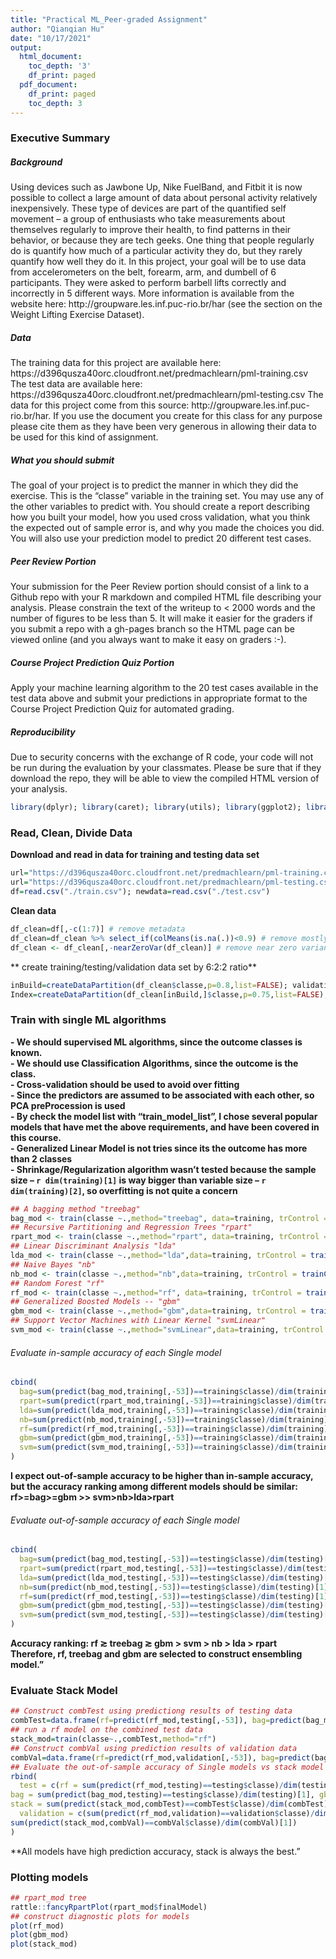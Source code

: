 ```yaml
---
title: "Practical ML_Peer-graded Assignment"
author: "Qianqian Hu"
date: "10/17/2021"
output: 
  html_document:
    toc_depth: '3'
    df_print: paged
  pdf_document:
    df_print: paged
    toc_depth: 3
---
```


### Executive Summary
##### Background
Using devices such as Jawbone Up, Nike FuelBand, and Fitbit it is now possible to collect a large amount of data about personal activity relatively inexpensively. These type of devices are part of the quantified self movement – a group of enthusiasts who take measurements about themselves regularly to improve their health, to find patterns in their behavior, or because they are tech geeks. One thing that people regularly do is quantify how much of a particular activity they do, but they rarely quantify how well they do it. In this project, your goal will be to use data from accelerometers on the belt, forearm, arm, and dumbell of 6 participants. They were asked to perform barbell lifts correctly and incorrectly in 5 different ways. More information is available from the website here: http://groupware.les.inf.puc-rio.br/har (see the section on the Weight Lifting Exercise Dataset). 

##### Data
The training data for this project are available here: https://d396qusza40orc.cloudfront.net/predmachlearn/pml-training.csv
The test data are available here: https://d396qusza40orc.cloudfront.net/predmachlearn/pml-testing.csv
The data for this project come from this source: http://groupware.les.inf.puc-rio.br/har. If you use the document you create for this class for any purpose please cite them as they have been very generous in allowing their data to be used for this kind of assignment. 

##### What you should submit
The goal of your project is to predict the manner in which they did the exercise. This is the "classe" variable in the training set. You may use any of the other variables to predict with. You should create a report describing how you built your model, how you used cross validation, what you think the expected out of sample error is, and why you made the choices you did. You will also use your prediction model to predict 20 different test cases.

##### Peer Review Portion
Your submission for the Peer Review portion should consist of a link to a Github repo with your R markdown and compiled HTML file describing your analysis. Please constrain the text of the writeup to < 2000 words and the number of figures to be less than 5. It will make it easier for the graders if you submit a repo with a gh-pages branch so the HTML page can be viewed online (and you always want to make it easy on graders :-).

##### Course Project Prediction Quiz Portion
Apply your machine learning algorithm to the 20 test cases available in the test data above and submit your predictions in appropriate format to the Course Project Prediction Quiz for automated grading. 

##### Reproducibility
Due to security concerns with the exchange of R code, your code will not be run during the evaluation by your classmates. Please be sure that if they download the repo, they will be able to view the compiled HTML version of your analysis. 

```r
library(dplyr); library(caret); library(utils); library(ggplot2); library(klaR); library(mgcv); library(nlme); library(randomForest)
```

### Read, Clean, Divide Data
**Download and read in data for training and testing data set**
```r
url="https://d396qusza40orc.cloudfront.net/predmachlearn/pml-training.csv"; download.file(url,"./train.csv",method="curl")
url="https://d396qusza40orc.cloudfront.net/predmachlearn/pml-testing.csv"; download.file(url,"./test.csv",method="curl")
df=read.csv("./train.csv"); newdata=read.csv("./test.csv")
```
**Clean data**
```r
df_clean=df[,-c(1:7)] # remove metadata
df_clean=df_clean %>% select_if(colMeans(is.na(.))<0.9) # remove mostly NA columns
df_clean <- df_clean[,-nearZeroVar(df_clean)] # remove near zero variance columns
```
** create training/testing/validation data set by 6:2:2 ratio**
```r
inBuild=createDataPartition(df_clean$classe,p=0.8,list=FALSE); validation=df_clean[-inBuild,]
Index=createDataPartition(df_clean[inBuild,]$classe,p=0.75,list=FALSE); training=df_clean[inBuild,][Index,]; testing=df_clean[inBuild,][-Index,]
```

### Train with single ML algorithms
**- We should supervised ML algorithms, since the outcome classes is known.**\
**- We should use Classification Algorithms, since the outcome is the class.**\
**- Cross-validation should be used to avoid over fitting**\
**- Since the predictors are assumed to be associated with each other, so PCA preProcession is used**\
**- By check the model list with "train_model_list", I chose several popular models that have met the above requirements, and have been covered in this course.**\
**- Generalized Linear Model is not tries since its the outcome has more than 2 classes**\
**- Shrinkage/Regularization algorithm wasn't tested because the sample size -- `r dim(training)[1]` is way bigger than variable size -- `r dim(training)[2]`, so overfitting is not quite a concern**\
```r
## A bagging method "treebag"
bag_mod <- train(classe ~.,method="treebag", data=training, trControl = trainControl(method="cv",number=3))
## Recursive Partitioning and Regression Trees "rpart"
rpart_mod <- train(classe ~.,method="rpart", data=training, trControl = trainControl(method="cv",number=3))
## Linear Discriminant Analysis "lda"
lda_mod <- train(classe ~.,method="lda",data=training, trControl = trainControl(method="cv",number=3))
## Naive Bayes "nb"
nb_mod <- train(classe ~.,method="nb",data=training, trControl = trainControl(method="cv",number=3))
## Random Forest "rf"
rf_mod <- train(classe ~.,method="rf", data=training, trControl = trainControl(method="cv",number=3))
## Generalized Boosted Models -- "gbm"
gbm_mod <- train(classe ~.,method="gbm",data=training, trControl = trainControl(method="cv",number=3))
## Support Vector Machines with Linear Kernel "svmLinear"
svm_mod <- train(classe ~.,method="svmLinear",data=training, trControl = trainControl(method="cv",number=3))
```

###### Evaluate in-sample accuracy of each Single model
```r
cbind(
  bag=sum(predict(bag_mod,training[,-53])==training$classe)/dim(training)[1],
  rpart=sum(predict(rpart_mod,training[,-53])==training$classe)/dim(training)[1],
  lda=sum(predict(lda_mod,training[,-53])==training$classe)/dim(training)[1],
  nb=sum(predict(nb_mod,training[,-53])==training$classe)/dim(training)[1],
  rf=sum(predict(rf_mod,training[,-53])==training$classe)/dim(training)[1],
  gbm=sum(predict(gbm_mod,training[,-53])==training$classe)/dim(training)[1],
  svm=sum(predict(svm_mod,training[,-53])==training$classe)/dim(training)[1]
)
```

**I expect out-of-sample accuracy to be higher than in-sample accuracy, but the accuracy ranking among different models should be similar: rf>=bag>=gbm >> svm>nb>lda>rpart**\

###### Evaluate out-of-sample accuracy of each Single model
```r
cbind(
  bag=sum(predict(bag_mod,testing[,-53])==testing$classe)/dim(testing)[1],
  rpart=sum(predict(rpart_mod,testing[,-53])==testing$classe)/dim(testing)[1],
  lda=sum(predict(lda_mod,testing[,-53])==testing$classe)/dim(testing)[1],
  nb=sum(predict(nb_mod,testing[,-53])==testing$classe)/dim(testing)[1],
  rf=sum(predict(rf_mod,testing[,-53])==testing$classe)/dim(testing)[1],
  gbm=sum(predict(gbm_mod,testing[,-53])==testing$classe)/dim(testing)[1],
  svm=sum(predict(svm_mod,testing[,-53])==testing$classe)/dim(testing)[1]
)
```

**Accuracy ranking: rf ≳ treebag ≳ gbm > svm > nb > lda > rpart**\
**Therefore, rf, treebag and gbm are selected to construct ensembling model."**\

### Evaluate Stack Model
```r
## Construct combTest using predictiong results of testing data
combTest=data.frame(rf=predict(rf_mod,testing[,-53]), bag=predict(bag_mod,testing[,-53]), gbm=predict(gbm_mod,testing[,-53]),classe=testing$classe)
## run a rf model on the combined test data
stack_mod=train(classe~.,combTest,method="rf")
## Construct combVal using prediction results of validation data
combVal=data.frame(rf=predict(rf_mod,validation[,-53]), bag=predict(bag_mod,validation[,-53]), gbm=predict(gbm_mod,validation[,-53]),classe=validation$classe)
## Evaluate the out-of-sample accuracy of Single models vs stack model
rbind(
  test = c(rf = sum(predict(rf_mod,testing)==testing$classe)/dim(testing)[1], 
bag = sum(predict(bag_mod,testing)==testing$classe)/dim(testing)[1], gbm = sum(predict(gbm_mod,testing)==testing$classe)/dim(testing)[1], 
stack = sum(predict(stack_mod,combTest)==combTest$classe)/dim(combTest)[1]),
  validation = c(sum(predict(rf_mod,validation)==validation$classe)/dim(validation)[1], sum(predict(bag_mod,validation)==validation$classe)/dim(validation)[1], sum(predict(gbm_mod,validation)==validation$classe)/dim(validation)[1],
sum(predict(stack_mod,combVal)==combVal$classe)/dim(combVal)[1])
)
```

**All models have high prediction accuracy, stack is always the best."

### Plotting models
```r
## rpart_mod tree
rattle::fancyRpartPlot(rpart_mod$finalModel)
## construct diagnostic plots for models
plot(rf_mod)
plot(gbm_mod)
plot(stack_mod)
```